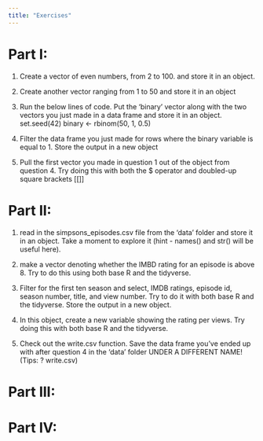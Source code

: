 ```yaml
---
title: "Exercises"
---
```


# Part I:

1)  Create a vector of even numbers, from 2 to 100. and store it in an object.

2)  Create another vector ranging from 1 to 50 and store it in an object

3)  Run the below lines of code. Put the 'binary' vector along with the two vectors you just made in a data frame and store it in an object. set.seed(42) binary \<- rbinom(50, 1, 0.5)

4)  Filter the data frame you just made for rows where the binary variable is equal to 1. Store the output in a new object

5)  Pull the first vector you made in question 1 out of the object from question 4. Try doing this with both the \$ operator and doubled-up square brackets [[]]

# Part II:

1)  read in the simpsons_episodes.csv file from the 'data' folder and store it in an object. Take a moment to explore it (hint - names() and str() will be useful here).

2)  make a vector denoting whether the IMBD rating for an episode is above 8. Try to do this using both base R and the tidyverse.

3)  Filter for the first ten season and select, IMDB ratings, episode id, season number, title, and view number. Try to do it with both base R and the tidyverse. Store the output in a new object.

4)  In this object, create a new variable showing the rating per views. Try doing this with both base R and the tidyverse.

5)  Check out the write.csv function. Save the data frame you've ended up with after question 4 in the 'data' folder UNDER A DIFFERENT NAME! (Tips: ? write.csv)

# Part III:

# Part IV:
